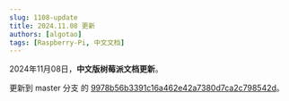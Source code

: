 ```yaml
---
slug: 1108-update
title: 2024.11.08 更新
authors: [algotao]
tags: [Raspberry-Pi, 中文文档]
---
```


2024年11月08日，**中文版树莓派文档更新**。

更新到 master 分支 的 [9978b56b3391c16a462e42a7380d7ca2c798542d](https://github.com/raspberrypi/documentation/commit/9978b56b3391c16a462e42a7380d7ca2c798542d)。
